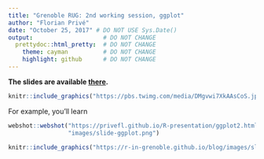 ```yaml
---
title: "Grenoble RUG: 2nd working session, ggplot"
author: "Florian Privé"
date: "October 25, 2017" # DO NOT USE Sys.Date()
output:                    # DO NOT CHANGE
  prettydoc::html_pretty:  # DO NOT CHANGE
    theme: cayman          # DO NOT CHANGE
    highlight: github      # DO NOT CHANGE
---
```


**The slides are available [there](https://privefl.github.io/R-presentation/ggplot2.html#1).**

```r
knitr::include_graphics("https://pbs.twimg.com/media/DMgvwi7XkAAsCoS.jpg:large")
```

For example, you'll learn 

```r
webshot::webshot("https://privefl.github.io/R-presentation/ggplot2.html#53",
                 "images/slide-ggplot.png")
```

```r
knitr::include_graphics("https://r-in-grenoble.github.io/blog/images/slide-ggplot.png")
```